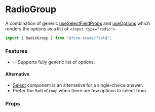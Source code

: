
<Meta title="components/RadioGroup" of={RadioGroupStories} />

# RadioGroup

A combination of generic [useSelectFieldProps](?path=/docs/hooks-useselectfieldprops--docs) and [useOptions](?path=/docs/hooks-useoptions--docs)
which renders the options as a list of `<input type="radio">`.

```ts
import { RadioGroup } from "@form-atoms/field";
```

### Features

- ✅ Supports fully generic list of options.

#### Alternative

- [Select](?path=/docs/components-select--docs) component is an alternative for a single-choice answer.
- Prefer the `RadioGroup` when there are few options to select from.

### Props

<ArgTypes />

<Stories />
